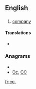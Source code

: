 {{also|Appendix:Variations of "co"}}
==English==

==={{abbreviation}}===
{{infl|en|abbreviation}}

# [[company]]

====Translations====
* {{term|社||from [[会社]]|tr=しゃ, sha|sc=Jpan|lang=ja}}

===Anagrams===
* {{alphagram|co}}
* [[Oc#English|Oc]], [[OC#English|OC]]


[[fr:co.]]